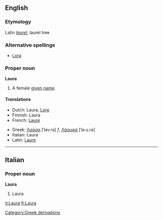 {{see|laura}}
{{wikipedia}}
==English==

===Etymology===
Latin ''[[laurel]]'', laurel tree

===Alternative spellings===
*[[Lora]]

===Proper noun===
'''Laura'''
# A female [[given name]].

====Translations====
{{top}}
*Dutch: Laura, [[Lore]]
*Finnish: Laura
*French: [[Laure]]
{{mid}}
*Greek: [[Λαύρα]] [ˈlav.ra] ''f'', [[Λάουρα]] [ˈla.u.ra]
*Italian: Laura
*Latin: [[Laure]]
{{bottom}}

----

==Italian==
===Proper noun===
'''Laura'''
#Laura

[[Category:Greek derivations]]
[[it:Laura]]
[[fi:Laura]]